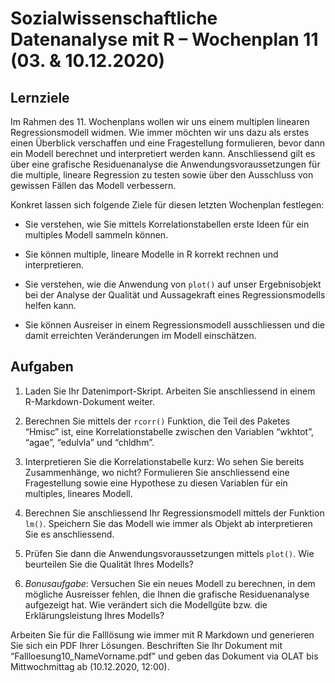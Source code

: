 # Sozialwissenschaftliche Datenanalyse mit R – Wochenplan 11 (03. & 10.12.2020)

## Lernziele

Im Rahmen des 11. Wochenplans wollen wir uns einem multiplen linearen Regressionsmodell widmen. Wie immer möchten wir uns dazu als erstes einen Überblick verschaffen und eine Fragestellung formulieren, bevor dann ein Modell berechnet und interpretiert werden kann. Anschliessend gilt es über eine grafische Residuenanalyse die Anwendungsvoraussetzungen für die multiple, lineare Regression zu testen sowie über den Ausschluss von gewissen Fällen das Modell verbessern.

Konkret lassen sich folgende Ziele für diesen letzten Wochenplan festlegen:

- Sie verstehen, wie Sie mittels Korrelationstabellen erste Ideen für ein multiples Modell sammeln können.

- Sie können multiple, lineare Modelle in R korrekt rechnen und interpretieren.

- Sie verstehen, wie die Anwendung von `plot()` auf unser Ergebnisobjekt bei der Analyse der Qualität und Aussagekraft eines Regressionsmodells helfen kann.

- Sie können Ausreiser in einem Regressionsmodell ausschliessen und die damit erreichten Veränderungen im Modell einschätzen.



## Aufgaben

1. Laden Sie Ihr Datenimport-Skript. Arbeiten Sie anschliessend in einem R-Markdown-Dokument weiter.

2. Berechnen Sie mittels der `rcorr()` Funktion, die Teil des Paketes "Hmisc" ist, eine Korrelationstabelle zwischen den Variablen "wkhtot", "agae", "edulvla" und "chldhm".

3. Interpretieren Sie die Korrelationstabelle kurz: Wo sehen Sie bereits Zusammenhänge, wo nicht? Formulieren Sie anschliessend eine Fragestellung sowie eine Hypothese zu diesen Variablen für ein multiples, lineares Modell.

4. Berechnen Sie anschliessend Ihr Regressionsmodell mittels der Funktion `lm()`. Speichern Sie das Modell wie immer als Objekt ab interpretieren Sie es anschliessend.

5. Prüfen Sie dann die Anwendungsvoraussetzungen mittels `plot()`. Wie beurteilen Sie die Qualität Ihres Modells?

6. *Bonusaufgabe*: Versuchen Sie ein neues Modell zu berechnen, in dem mögliche Ausreisser fehlen, die Ihnen die grafische Residuenanalyse aufgezeigt hat. Wie verändert sich die Modellgüte bzw. die Erklärungsleistung Ihres Modells?


Arbeiten Sie für die Falllösung wie immer mit R Markdown und generieren Sie sich ein PDF Ihrer Lösungen. Beschriften Sie Ihr Dokument mit "Fallloesung10_NameVorname.pdf" und geben das Dokument via OLAT bis Mittwochmittag ab (10.12.2020, 12:00).
